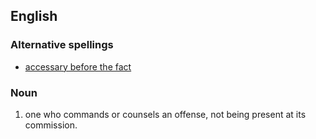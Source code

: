 ==English==
===Alternative spellings===
*[[accessary before the fact]] 

===Noun===
{{en-noun|sg=[[accessory]] [[before]] [[the]] [[fact]]|accessories before the fact}}

# {{Law}} one who commands or counsels an offense, not being present at its commission.